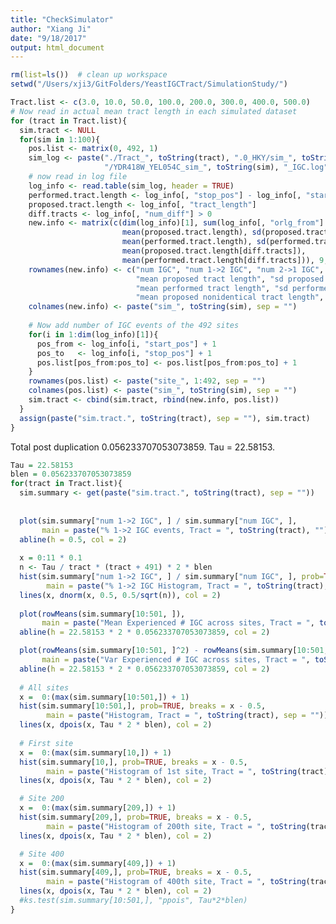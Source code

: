 ```yaml
---
title: "CheckSimulator"
author: "Xiang Ji"
date: "9/18/2017"
output: html_document
---
```


```r
rm(list=ls())  # clean up workspace
setwd("/Users/xji3/GitFolders/YeastIGCTract/SimulationStudy/")

Tract.list <- c(3.0, 10.0, 50.0, 100.0, 200.0, 300.0, 400.0, 500.0)
# Now read in actual mean tract length in each simulated dataset
for (tract in Tract.list){
  sim.tract <- NULL
  for(sim in 1:100){
    pos.list <- matrix(0, 492, 1)
    sim_log <- paste("./Tract_", toString(tract), ".0_HKY/sim_", toString(sim), 
                     "/YDR418W_YEL054C_sim_", toString(sim), "_IGC.log", sep = "")
    # now read in log file
    log_info <- read.table(sim_log, header = TRUE)
    performed.tract.length <- log_info[, "stop_pos"] - log_info[, "start_pos"] + 1
    proposed.tract.length <- log_info[, "tract_length"]
    diff.tracts <- log_info[, "num_diff"] > 0
    new.info <- matrix(c(dim(log_info)[1], sum(log_info[, "orlg_from"] == 1), sum(log_info[, "orlg_from"] == 2),
                         mean(proposed.tract.length), sd(proposed.tract.length), 
                         mean(performed.tract.length), sd(performed.tract.length),
                         mean(proposed.tract.length[diff.tracts]), 
                         mean(performed.tract.length[diff.tracts])), 9, 1)
    rownames(new.info) <- c("num IGC", "num 1->2 IGC", "num 2->1 IGC",
                            "mean proposed tract length", "sd proposed tract length", 
                            "mean performed tract length", "sd performed tract length", 
                            "mean proposed nonidentical tract length", "mean performed nonidentical tract length")
    colnames(new.info) <- paste("sim_", toString(sim), sep = "")
    
    # Now add number of IGC events of the 492 sites
    for(i in 1:dim(log_info)[1]){
      pos_from <- log_info[i, "start_pos"] + 1
      pos_to   <- log_info[i, "stop_pos"] + 1
      pos.list[pos_from:pos_to] <- pos.list[pos_from:pos_to] + 1
    }
    rownames(pos.list) <- paste("site_", 1:492, sep = "")
    colnames(pos.list) <- paste("sim_", toString(sim), sep = "")
    sim.tract <- cbind(sim.tract, rbind(new.info, pos.list))
  }
  assign(paste("sim.tract.", toString(tract), sep = ""), sim.tract)
}

```

Total post duplication 0.056233707053073859. Tau = 22.58153.

```r
Tau = 22.58153
blen = 0.056233707053073859
for(tract in Tract.list){
  sim.summary <- get(paste("sim.tract.", toString(tract), sep = ""))
  
  
  plot(sim.summary["num 1->2 IGC", ] / sim.summary["num IGC", ], 
       main = paste("% 1->2 IGC events, Tract = ", toString(tract), ""))
  abline(h = 0.5, col = 2)
  
  x = 0:11 * 0.1
  n <- Tau / tract * (tract + 491) * 2 * blen
  hist(sim.summary["num 1->2 IGC", ] / sim.summary["num IGC", ], prob=TRUE, breaks = x - 0.05,
        main = paste("% 1->2 IGC Histogram, Tract = ", toString(tract), sep = ""))
  lines(x, dnorm(x, 0.5, 0.5/sqrt(n)), col = 2)
  
  plot(rowMeans(sim.summary[10:501, ]), 
       main = paste("Mean Experienced # IGC across sites, Tract = ", toString(tract), ""))
  abline(h = 22.58153 * 2 * 0.056233707053073859, col = 2)

  plot(rowMeans(sim.summary[10:501, ]^2) - rowMeans(sim.summary[10:501, ])^2, 
       main = paste("Var Experienced # IGC across sites, Tract = ", toString(tract), ""))
  abline(h = 22.58153 * 2 * 0.056233707053073859, col = 2)
  
  # All sites
  x =  0:(max(sim.summary[10:501,]) + 1)
  hist(sim.summary[10:501,], prob=TRUE, breaks = x - 0.5,
        main = paste("Histogram, Tract = ", toString(tract), sep = ""))
  lines(x, dpois(x, Tau * 2 * blen), col = 2)  
  
  # First site
  x =  0:(max(sim.summary[10,]) + 1)
  hist(sim.summary[10,], prob=TRUE, breaks = x - 0.5,
        main = paste("Histogram of 1st site, Tract = ", toString(tract), sep = ""))
  lines(x, dpois(x, Tau * 2 * blen), col = 2)  

  # Site 200
  x =  0:(max(sim.summary[209,]) + 1)
  hist(sim.summary[209,], prob=TRUE, breaks = x - 0.5,
        main = paste("Histogram of 200th site, Tract = ", toString(tract), sep = ""))
  lines(x, dpois(x, Tau * 2 * blen), col = 2)  

  # Site 400
  x =  0:(max(sim.summary[409,]) + 1)
  hist(sim.summary[409,], prob=TRUE, breaks = x - 0.5,
        main = paste("Histogram of 400th site, Tract = ", toString(tract), sep = ""))
  lines(x, dpois(x, Tau * 2 * blen), col = 2) 
  #ks.test(sim.summary[10:501,], "ppois", Tau*2*blen)
}

```